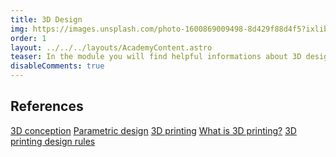 ```yaml
---
title: 3D Design
img: https://images.unsplash.com/photo-1600869009498-8d429f88d4f5?ixlib=rb-4.0.3&ixid=MnwxMjA3fDB8MHxwaG90by1wYWdlfHx8fGVufDB8fHx8&auto=format&fit=crop&w=2070&q=80
order: 1
layout: ../../../layouts/AcademyContent.astro
teaser: In the module you will find helpful informations about 3D design (CAD).
disableComments: true
---
```


## References

[3D conception](https://www.makersplus.eu/3d-conception/)
[Parametric design](https://www.mekanika.io/blog/learn-1/parametric-designs-37)
[3D printing](https://www.makersplus.eu/3d-printing/)
[What is 3D printing?](https://www.hubs.com/guides/3d-printing/#chap)
[3D printing design rules](https://www.hubs.com/get/3d-printing-design-rules/)
